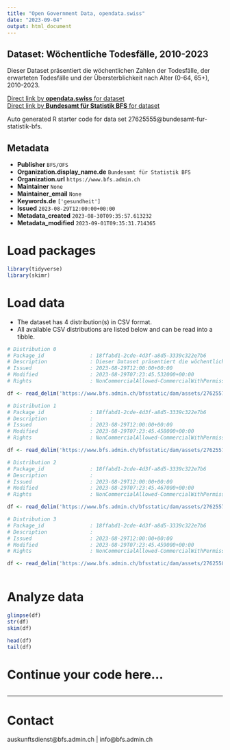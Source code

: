 ```yaml
---
title: "Open Government Data, opendata.swiss"
date: "2023-09-04"
output: html_document
---
```


## Dataset: Wöchentliche Todesfälle, 2010-2023

Dieser Dataset präsentiert die wöchentlichen Zahlen der Todesfälle, der erwarteten Todesfälle und der Übersterblichkeit nach Alter (0-64, 65+), 2010-2023.

[Direct link by **opendata.swiss** for dataset](https://opendata.swiss/de/dataset/wochentliche-todesfalle-2010-2023)<br>
[Direct link by **Bundesamt für Statistik BFS** for dataset](https://www.bfs.admin.ch/asset/de/ts-d-14.03.04.03-wr)

Auto generated R starter code for data set 27625555@bundesamt-fur-statistik-bfs.

## Metadata

- **Publisher** `BFS/OFS`
- **Organization.display_name.de** `Bundesamt für Statistik BFS`
- **Organization.url** `https://www.bfs.admin.ch`
- **Maintainer** `None`
- **Maintainer_email** `None`
- **Keywords.de** `['gesundheit']`
- **Issued** `2023-08-29T12:00:00+00:00`
- **Metadata_created** `2023-08-30T09:35:57.613232`
- **Metadata_modified** `2023-09-01T09:35:31.714365`


# Load packages

```r

library(tidyverse)
library(skimr)

```

# Load data

-   The dataset has 4 distribution(s) in CSV format.
-   All available CSV distributions are listed below and can be read into a tibble.

```r

# Distribution 0
# Package_id               : 18ffabd1-2cde-4d3f-a8d5-3339c322e7b6
# Description              : Dieser Dataset präsentiert die wöchentlichen Zahlen der Todesfälle, der erwarteten Todesfälle und der Übersterblichkeit nach Alter (0-64, 65+), 2010-2023.
# Issued                   : 2023-08-29T12:00:00+00:00
# Modified                 : 2023-08-29T07:23:45.532000+00:00
# Rights                   : NonCommercialAllowed-CommercialWithPermission-ReferenceRequired

df <- read_delim('https://www.bfs.admin.ch/bfsstatic/dam/assets/27625571/master')

# Distribution 1
# Package_id               : 18ffabd1-2cde-4d3f-a8d5-3339c322e7b6
# Description              : 
# Issued                   : 2023-08-29T12:00:00+00:00
# Modified                 : 2023-08-29T07:23:45.458000+00:00
# Rights                   : NonCommercialAllowed-CommercialWithPermission-ReferenceRequired

df <- read_delim('https://www.bfs.admin.ch/bfsstatic/dam/assets/27625574/master')

# Distribution 2
# Package_id               : 18ffabd1-2cde-4d3f-a8d5-3339c322e7b6
# Description              : 
# Issued                   : 2023-08-29T12:00:00+00:00
# Modified                 : 2023-08-29T07:23:45.467000+00:00
# Rights                   : NonCommercialAllowed-CommercialWithPermission-ReferenceRequired

df <- read_delim('https://www.bfs.admin.ch/bfsstatic/dam/assets/27625578/master')

# Distribution 3
# Package_id               : 18ffabd1-2cde-4d3f-a8d5-3339c322e7b6
# Description              : 
# Issued                   : 2023-08-29T12:00:00+00:00
# Modified                 : 2023-08-29T07:23:45.459000+00:00
# Rights                   : NonCommercialAllowed-CommercialWithPermission-ReferenceRequired

df <- read_delim('https://www.bfs.admin.ch/bfsstatic/dam/assets/27625584/master')



```

# Analyze data

```r

glimpse(df)
str(df)
skim(df)

head(df)
tail(df)

```

# Continue your code here...

```r

```

------------------------------------------------------------------------

# Contact

auskunftsdienst@bfs.admin.ch | info@bfs.admin.ch
